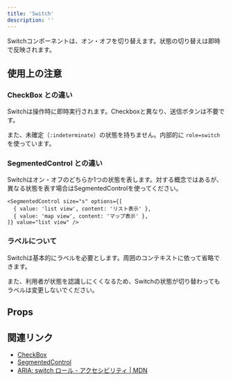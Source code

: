 ```yaml
---
title: 'Switch'
description: ''
---
```



Switchコンポーネントは、オン・オフを切り替えます。状態の切り替えは即時で反映されます。

<ComponentStory name="Switch" />

## 使用上の注意

### CheckBox との違い

Switchは操作時に即時実行されます。Checkboxと異なり、送信ボタンは不要です。

また、未確定（`:indeterminate`）の状態を持ちません。内部的に `role=switch` を使っています。

### SegmentedControl との違い

Switchはオン・オフのどちらか1つの状態を表します。対する概念ではあるが、異なる状態を表す場合はSegmentedControlを使ってください。

```tsx editable codeBlock
<SegmentedControl size="s" options={[
  { value: 'list view', content: 'リスト表示' },
  { value: 'map view', content: 'マップ表示' },
]} value="list view" />
```

### ラベルについて

Switchは基本的にラベルを必要とします。周囲のコンテキストに依って省略できます。

また、利用者が状態を認識しにくくなるため、Switchの状態が切り替わってもラベルは変更しないでください。

## Props

<ComponentPropsTable name="Switch" />

## 関連リンク

* [CheckBox](/products/components/check-box/)
* [SegmentedControl](/products/components/segmented-control/)
* [ARIA: switch ロール - アクセシビリティ | MDN](https://developer.mozilla.org/ja/docs/Web/Accessibility/ARIA/Roles/switch_role)
